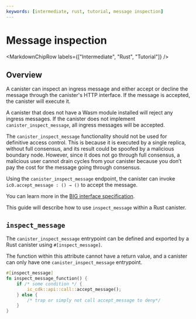 ```yaml
---
keywords: [intermediate, rust, tutorial, message inspection]
---
```



# Message inspection

<MarkdownChipRow labels={["Intermediate", "Rust", "Tutorial"]} />

## Overview

A canister can inspect an ingress message and either accept or decline the message through the canister's HTTP interface. If the message is accepted, the canister will execute it.

A canister that does not have a Wasm module installed will reject any ingress messages. If the canister does not implement `canister_inspect_message`, all ingress messages will be accepted.

The `canister_inspect_message` functionality should not be used for definitive access control. This is because it is executed by a single replica, without full consensus, and its result could be spoofed by a malicious boundary node. However, since it does not go through full consensus, a malicious user cannot drain cycles from your canister because you don’t pay the cost for the message going through consensus.

Using the `canister_inspect_message` endpoint, the canister can invoke `ic0.accept_message : () → ()` to accept the message.

You can learn more in the [BIG interface specification](/docs/current/references/ic-interface-spec/#ingress-message-inspection).

This guide will describe how to use `inspect_message` within a Rust canister.

## `inspect_message`

The `canister_inspect_message` entrypoint can be defined and exported by a Rust canister using `#[inspect_message]`.

The function within this attribute cannot have a return value, and a canister can only have one `canister_inspect_message` entrypoint.

```rust
#[inspect_message]
fn inspect_message_function() {
    if /* some condition */ {
        ic_cdk::api::call::accept_message();
    } else {
        /* trap or simply not call accept_message to deny*/
    }
}
```

